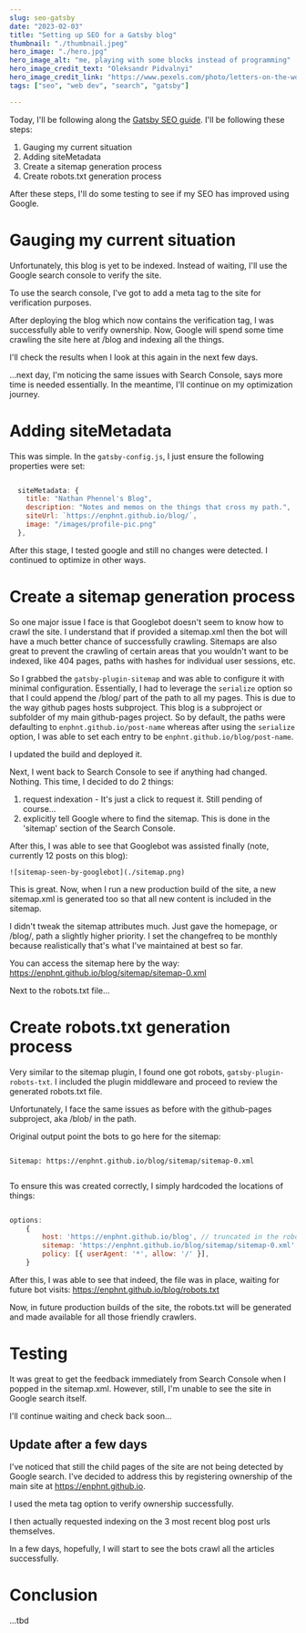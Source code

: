 ```yaml
---
slug: seo-gatsby
date: "2023-02-03"
title: "Setting up SEO for a Gatsby blog"
thumbnail: "./thumbnail.jpeg"
hero_image: "./hero.jpg"
hero_image_alt: "me, playing with some blocks instead of programming"
hero_image_credit_text: "Oleksandr Pidvalnyi"
hero_image_credit_link: "https://www.pexels.com/photo/letters-on-the-wooden-blocks-9822732/"
tags: ["seo", "web dev", "search", "gatsby"]

---
```


Today, I'll be following along the [Gatsby SEO guide](https://www.gatsbyjs.com/docs/how-to/adding-common-features/adding-seo-component/#seo-with-gatsby). I'll be following these steps:

1. Gauging my current situation
1. Adding siteMetadata
1. Create a sitemap generation process
1. Create robots.txt generation process

After these steps, I'll do some testing to see if my SEO has improved using Google.

# Gauging my current situation
Unfortunately, this blog is yet to be indexed. Instead of waiting, I'll use the Google search console to verify the site.

To use the search console, I've got to add a meta tag to the site for verification purposes.

After deploying the blog which now contains the verification tag, I was successfully able to verify ownership. Now, Google will spend some time crawling the site here at /blog and indexing all the things.

I'll check the results when I look at this again in the next few days.

...next day, I'm noticing the same issues with Search Console, says more time is needed essentially. In the meantime, I'll continue on my optimization journey.

# Adding siteMetadata
This was simple. In the `gatsby-config.js`, I just ensure the following properties were set:
```javascript

  siteMetadata: {
    title: "Nathan Phennel's Blog",
    description: "Notes and memos on the things that cross my path.",
    siteUrl: `https://enphnt.github.io/blog/`,
    image: "/images/profile-pic.png"
  },


```

After this stage, I tested google and still no changes were detected. I continued to optimize in other ways.

# Create a sitemap generation process
So one major issue I face is that Googlebot doesn't seem to know how to crawl the site. I understand that if provided a sitemap.xml then the bot will have a much better chance of successfully crawling. Sitemaps are also great to prevent the crawling of certain areas that you wouldn't want to be indexed, like 404 pages, paths with hashes for individual user sessions, etc.

So I grabbed the `gatsby-plugin-sitemap` and was able to configure it with minimal configuration. Essentially, I had to leverage the `serialize` option so that I could append the /blog/ part of the path to all my pages. This is due to the way github pages hosts subproject. This blog is a subproject or subfolder of my main github-pages project. So by default, the paths were defaulting to `enphnt.github.io/post-name` whereas after using the `serialize` option, I was able to set each entry to be `enphnt.github.io/blog/post-name`.

I updated the build and deployed it.

Next, I went back to Search Console to see if anything had changed. Nothing. This time, I decided to do 2 things:
1. request indexation - It's just a click to request it. Still pending of course...
1. explicitly tell Google where to find the sitemap. This is done in the 'sitemap' section of the Search Console.

After this, I was able to see that Googlebot was assisted finally (note, currently 12 posts on this blog):

    ![sitemap-seen-by-googlebot](./sitemap.png)

This is great. Now, when I run a new production build of the site, a new sitemap.xml is generated too so that all new content is included in the sitemap.

I didn't tweak the sitemap attributes much. Just gave the homepage, or /blog/, path a slightly higher priority. I set the changefreq to be monthly because realistically that's what I've maintained at best so far.

You can access the sitemap here by the way: https://enphnt.github.io/blog/sitemap/sitemap-0.xml

Next to the robots.txt file...

# Create robots.txt generation process
Very similar to the sitemap plugin, I found one got robots, `gatsby-plugin-robots-txt`. I included the plugin middleware and proceed to review the generated robots.txt file.

Unfortunately, I face the same issues as before with the github-pages subproject, aka /blob/ in the path.

Original output point the bots to go here for the sitemap:
```

Sitemap: https://enphnt.github.io/blog/sitemap/sitemap-0.xml


```

To ensure this was created correctly, I simply hardcoded the locations of things:
```javascript

options:
    {
        host: 'https://enphnt.github.io/blog', // truncated in the robots.txt result?
        sitemap: 'https://enphnt.github.io/blog/sitemap/sitemap-0.xml',
        policy: [{ userAgent: '*', allow: '/' }],
    }


```

After this, I was able to see that indeed, the file was in place, waiting for future bot visits:
https://enphnt.github.io/blog/robots.txt

Now, in future production builds of the site, the robots.txt will be generated and made available for all those friendly crawlers.

# Testing
It was great to get the feedback immediately from Search Console when I popped in the sitemap.xml. However, still, I'm unable to see the site in Google search itself.

I'll continue waiting and check back soon...

## Update after a few days
I've noticed that still the child pages of the site are not being detected by Google search. I've decided to address this by registering ownership of the main site at https://enphnt.github.io.

I used the meta tag option to verify ownership successfully.

I then actually requested indexing on the 3 most recent blog post urls themselves.

In a few days, hopefully, I will start to see the bots crawl all the articles successfully.

# Conclusion
...tbd